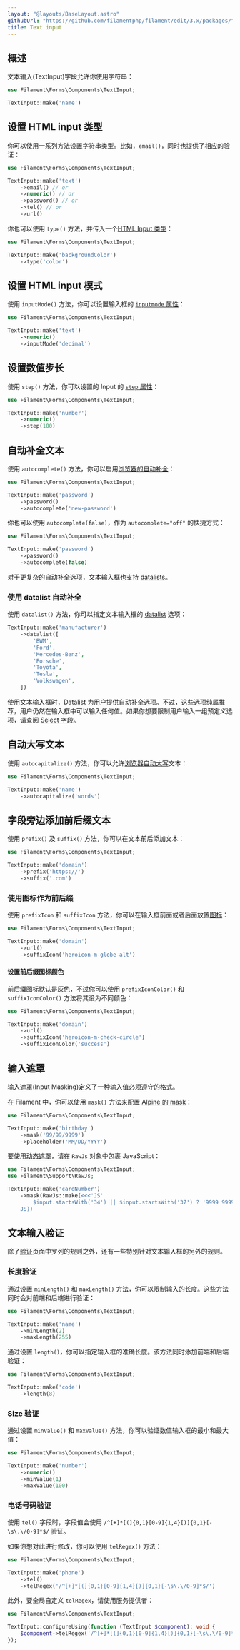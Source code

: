 ```yaml
---
layout: "@layouts/BaseLayout.astro"
githubUrl: "https://github.com/filamentphp/filament/edit/3.x/packages/forms/docs/03-fields/02-text-input.md"
title: Text input
---
```


## 概述

文本输入(TextInput)字段允许你使用字符串：

```php
use Filament\Forms\Components\TextInput;

TextInput::make('name')
```

<AutoScreenshot name="forms/fields/text-input/simple" alt="Text input" version="3.x" />

## 设置 HTML input 类型

你可以使用一系列方法设置字符串类型。比如，`email()`，同时也提供了相应的验证：

```php
use Filament\Forms\Components\TextInput;

TextInput::make('text')
    ->email() // or
    ->numeric() // or
    ->password() // or
    ->tel() // or
    ->url()
```

你也可以使用 `type()` 方法，并传入一个[HTML Input 类型](https://developer.mozilla.org/en-US/docs/Web/HTML/Element/input#input_types)：

```php
use Filament\Forms\Components\TextInput;

TextInput::make('backgroundColor')
    ->type('color')
```

## 设置 HTML input 模式

使用 `inputMode()` 方法，你可以设置输入框的 [`inputmode` 属性](https://developer.mozilla.org/en-US/docs/Web/HTML/Element/input#attributes)：

```php
use Filament\Forms\Components\TextInput;

TextInput::make('text')
    ->numeric()
    ->inputMode('decimal')
```

## 设置数值步长

使用 `step()` 方法，你可以设置的 Input 的 [`step` 属性](https://developer.mozilla.org/en-US/docs/Web/HTML/Element/input#step)：

```php
use Filament\Forms\Components\TextInput;

TextInput::make('number')
    ->numeric()
    ->step(100)
```

## 自动补全文本

使用 `autocomplete()` 方法，你可以启用[浏览器的自动补全](https://developer.mozilla.org/en-US/docs/Web/HTML/Element/input#autocomplete)：

```php
use Filament\Forms\Components\TextInput;

TextInput::make('password')
    ->password()
    ->autocomplete('new-password')
```

你也可以使用 `autocomplete(false)`，作为 `autocomplete="off"` 的快捷方式：

```php
use Filament\Forms\Components\TextInput;

TextInput::make('password')
    ->password()
    ->autocomplete(false)
```

对于更复杂的自动补全选项，文本输入框也支持 [datalists](#使用-datalist-自动补全)。

### 使用 datalist 自动补全

使用 `datalist()` 方法，你可以指定文本输入框的 [datalist](https://developer.mozilla.org/en-US/docs/Web/HTML/Element/datalist) 选项：

```php
TextInput::make('manufacturer')
    ->datalist([
        'BWM',
        'Ford',
        'Mercedes-Benz',
        'Porsche',
        'Toyota',
        'Tesla',
        'Volkswagen',
    ])
```

使用文本输入框时，Datalist 为用户提供自动补全选项。不过，这些选项纯属推荐，用户仍然在输入框中可以输入任何值。如果你想要限制用户输入一组预定义选项，请查阅 [Select 字段](select)。

## 自动大写文本

使用 `autocapitalize()` 方法，你可以允许[浏览器自动大写](https://developer.mozilla.org/en-US/docs/Web/HTML/Element/input#autocapitalize)文本：

```php
use Filament\Forms\Components\TextInput;

TextInput::make('name')
    ->autocapitalize('words')
```

## 字段旁边添加前后缀文本

使用 `prefix()` 及 `suffix()` 方法，你可以在文本前后添加文本：

```php
use Filament\Forms\Components\TextInput;

TextInput::make('domain')
    ->prefix('https://')
    ->suffix('.com')
```

<AutoScreenshot name="forms/fields/text-input/affix" alt="Text input with affixes" version="3.x" />

### 使用图标作为前后缀

使用 `prefixIcon` 和 `suffixIcon` 方法，你可以在输入框前面或者后面放置[图标](https://blade-ui-kit.com/blade-icons?set=1#search)：

```php
use Filament\Forms\Components\TextInput;

TextInput::make('domain')
    ->url()
    ->suffixIcon('heroicon-m-globe-alt')
```

<AutoScreenshot name="forms/fields/text-input/suffix-icon" alt="Text input with suffix icon" version="3.x" />

#### 设置前后缀图标颜色

前后缀图标默认是灰色，不过你可以使用 `prefixIconColor()` 和 `suffixIconColor()` 方法将其设为不同颜色：

```php
use Filament\Forms\Components\TextInput;

TextInput::make('domain')
    ->url()
    ->suffixIcon('heroicon-m-check-circle')
    ->suffixIconColor('success')
```

## 输入遮罩

输入遮罩(Input Masking)定义了一种输入值必须遵守的格式。

在 Filament 中，你可以使用 `mask()` 方法来配置 [Alpine 的 mask](https://alpinejs.dev/plugins/mask#x-mask)：

```php
use Filament\Forms\Components\TextInput;

TextInput::make('birthday')
    ->mask('99/99/9999')
    ->placeholder('MM/DD/YYYY')
```

要使用[动态遮罩](https://alpinejs.dev/plugins/mask#mask-functions)，请在 `RawJs` 对象中包裹 JavaScript：

```php
use Filament\Forms\Components\TextInput;
use Filament\Support\RawJs;

TextInput::make('cardNumber')
    ->mask(RawJs::make(<<<'JS'
        $input.startsWith('34') || $input.startsWith('37') ? '9999 999999 99999' : '9999 9999 9999 9999'
    JS))
```

## 文本输入验证

除了[验证](../validation)页面中罗列的规则之外，还有一些特别针对文本输入框的另外的规则。

### 长度验证

通过设置 `minLength()` 和 `maxLength()` 方法，你可以限制输入的长度。这些方法同时会对前端和后端进行验证：

```php
use Filament\Forms\Components\TextInput;

TextInput::make('name')
    ->minLength(2)
    ->maxLength(255)
```

通过设置 `length()`，你可以指定输入框的准确长度。该方法同时添加前端和后端验证：

```php
use Filament\Forms\Components\TextInput;

TextInput::make('code')
    ->length(8)
```

### Size 验证

通过设置 `minValue()` 和 `maxValue()` 方法，你可以验证数值输入框的最小和最大值：

```php
use Filament\Forms\Components\TextInput;

TextInput::make('number')
    ->numeric()
    ->minValue(1)
    ->maxValue(100)
```

### 电话号码验证

使用 `tel()` 字段时，字段值会使用 `/^[+]*[(]{0,1}[0-9]{1,4}[)]{0,1}[-\s\.\/0-9]*$/` 验证。

如果你想对此进行修改，你可以使用 `telRegex()` 方法：

```php
use Filament\Forms\Components\TextInput;

TextInput::make('phone')
    ->tel()
    ->telRegex('/^[+]*[(]{0,1}[0-9]{1,4}[)]{0,1}[-\s\.\/0-9]*$/')
```

此外，要全局自定义 `telRegex`，请使用服务提供者：

```php
use Filament\Forms\Components\TextInput;

TextInput::configureUsing(function (TextInput $component): void {
    $component->telRegex('/^[+]*[(]{0,1}[0-9]{1,4}[)]{0,1}[-\s\.\/0-9]*$/');
});
```

